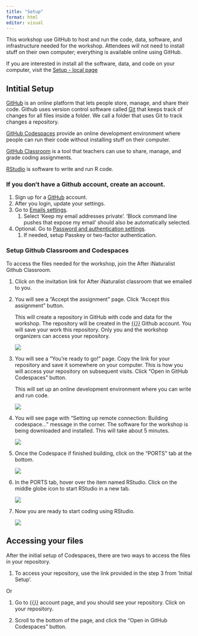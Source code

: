 ```yaml
---
title: "Setup"
format: html
editor: visual
---
```


This workshop use GitHub to host and run the code, data, software, and infrastructure needed for the workshop. Attendees will not need to install stuff on their own computer; everything is available online using GitHub.

If you are interested in install all the software, data, and code on your computer, visit the [Setup - local page](setup-local.qmd)

## Intitial Setup

[GitHub](https://github.com) is an online platform that lets people store, manage, and share their code. Github uses version control software called [Git](https://git-scm.com/) that keeps track of changes for all files inside a folder. We call a folder that uses Git to track changes a repository.

[GitHub Codespaces](https://github.com/features/codespaces) provide an online development environment where people can run their code without installing stuff on their computer.

[GitHub Classroom](https://classroom.github.com) is a tool that teachers can use to share, manage, and grade coding assignments.

[RStudio](https://posit.co/products/open-source/rstudio/) is software to write and run R code.

### If you don't have a Github account, create an account.

1.  Sign up for a [GitHub](https://github.com) account.
2.  After you login, update your settings.
3.  Go to [Emails settings](https://github.com/settings/emails).
    1.  Select 'Keep my email addresses private'. 'Block command line pushes that expose my email' should also be automatically selected.
4.  Optional. Go to [Password and authentication settings](https://github.com/settings/security).
    1.  If needed, setup Passkey or two-factor authentication.

### Setup Github Classroom and Codespaces

To access the files needed for the workshop, join the After iNaturalist Github Classroom.

1.  Click on the invitation link for After iNaturalist classroom that we emailed to you.

2.  You will see a "Accept the assignment" page. Click "Accept this assignment" button.

    This will create a repository in GitHub with code and data for the workshop. The repository will be created in the [{{<var classroom_organization >}}](https://github.com/orgs/{{<var classroom_organization >}}/repositories) Github account. You will save your work this repository. Only you and the workshop organizers can access your repository.

    ![](images/setup/accept-assignment.png)

3.  You will see a "You're ready to go!" page. Copy the link for your repository and save it somewhere on your computer. This is how you will access your repository on subsequent visits. Click "Open in GitHub Codespaces" button.

    This will set up an online development environment where you can write and run code.

    ![](images/setup/open-codespace.png)

4.  You will see page with "Setting up remote connection: Building codespace..." message in the corner. The software for the workshop is being downloaded and installed. This will take about 5 minutes.

    ![](images/setup/building-codespace.png)

5.  Once the Codespace if finished building, click on the "PORTS" tab at the bottom.

    ![](images/setup/finish-building.png)

6.  In the PORTS tab, hover over the item named RStudio. Click on the middle globe icon to start RStudio in a new tab.

    ![](images/setup/rstudio-port.png)

7.  Now you are ready to start coding using RStudio.

    ![](images/setup/rstudio.png)

## Accessing your files

After the initial setup of Codespaces, there are two ways to access the files in your repository.

1.  To access your repository, use the link provided in the step 3 from 'Initial Setup'.

Or

1.  Go to [{{<var classroom_organization >}}](https://github.com/orgs/{{<var classroom_organization >}}/repositories) account page, and you should see your repository. Click on your repository.

2.  Scroll to the bottom of the page, and click the "Open in GitHub Codespaces" button.
